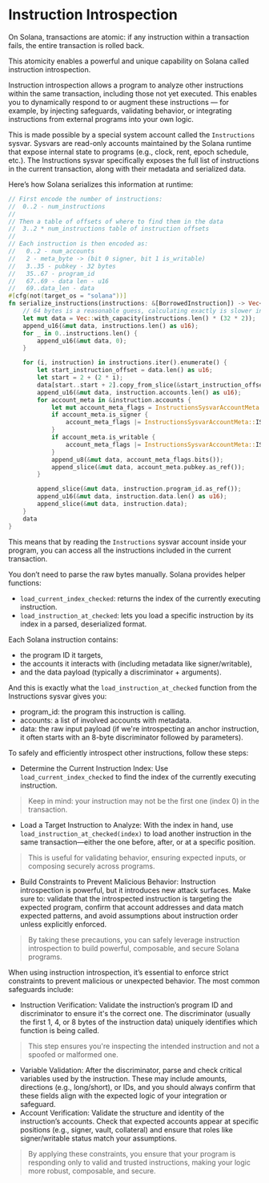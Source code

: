 
# Instruction Introspection

On Solana, transactions are atomic: if any instruction within a transaction fails, the entire transaction is rolled back. 

This atomicity enables a powerful and unique capability on Solana called instruction introspection.

Instruction introspection allows a program to analyze other instructions within the same transaction, including
those not yet executed. This enables you to dynamically respond to or augment these instructions — for example, by
injecting safeguards, validating behavior, or integrating instructions from external programs into your own logic.

This is made possible by a special system account called the `Instructions` sysvar. Sysvars are read-only accounts
maintained by the Solana runtime that expose internal state to programs (e.g., clock, rent, epoch schedule, etc.). The Instructions sysvar specifically exposes the full list of instructions in the current transaction, along with their metadata and serialized data.

Here’s how Solana serializes this information at runtime:

```rust
// First encode the number of instructions:
//  0..2 - num_instructions
//
// Then a table of offsets of where to find them in the data
//  3..2 * num_instructions table of instruction offsets
//
// Each instruction is then encoded as:
//   0..2 - num_accounts
//   2 - meta_byte -> (bit 0 signer, bit 1 is_writable)
//   3..35 - pubkey - 32 bytes
//   35..67 - program_id
//   67..69 - data len - u16
//   69..data_len - data
#[cfg(not(target_os = "solana"))]
fn serialize_instructions(instructions: &[BorrowedInstruction]) -> Vec<u8> {
    // 64 bytes is a reasonable guess, calculating exactly is slower in benchmarks
    let mut data = Vec::with_capacity(instructions.len() * (32 * 2));
    append_u16(&mut data, instructions.len() as u16);
    for _ in 0..instructions.len() {
        append_u16(&mut data, 0);
    }

    for (i, instruction) in instructions.iter().enumerate() {
        let start_instruction_offset = data.len() as u16;
        let start = 2 + (2 * i);
        data[start..start + 2].copy_from_slice(&start_instruction_offset.to_le_bytes());
        append_u16(&mut data, instruction.accounts.len() as u16);
        for account_meta in &instruction.accounts {
            let mut account_meta_flags = InstructionsSysvarAccountMeta::empty();
            if account_meta.is_signer {
                account_meta_flags |= InstructionsSysvarAccountMeta::IS_SIGNER;
            }
            if account_meta.is_writable {
                account_meta_flags |= InstructionsSysvarAccountMeta::IS_WRITABLE;
            }
            append_u8(&mut data, account_meta_flags.bits());
            append_slice(&mut data, account_meta.pubkey.as_ref());
        }

        append_slice(&mut data, instruction.program_id.as_ref());
        append_u16(&mut data, instruction.data.len() as u16);
        append_slice(&mut data, instruction.data);
    }
    data
}
```

This means that by reading the `Instructions` sysvar account inside your program, you can access all the instructions included in the current transaction.

You don’t need to parse the raw bytes manually. Solana provides helper functions:
- `load_current_index_checked`: returns the index of the currently executing instruction.
- `load_instruction_at_checked`: lets you load a specific instruction by its index in a parsed, deserialized format.

<ArticleSection name="How does it work?" id="how-does-it-work" level="h2" />

Each Solana instruction contains:
- the program ID it targets,
- the accounts it interacts with (including metadata like signer/writable),
- and the data payload (typically a discriminator + arguments).

And this is exactly what the `load_instruction_at_checked` function from the Instructions sysvar gives you:
- program_id: the program this instruction is calling.
- accounts: a list of involved accounts with metadata.
- data: the raw input payload (if we're introspecting an anchor instruction, it often starts with an 8-byte discriminator followed by parameters).

To safely and efficiently introspect other instructions, follow these steps:
- Determine the Current Instruction Index: Use `load_current_index_checked` to find the index of the currently executing instruction.
> Keep in mind: your instruction may not be the first one (index 0) in the transaction.

- Load a Target Instruction to Analyze: With the index in hand, use `load_instruction_at_checked(index)` to load another instruction in the same transaction—either the one before, after, or at a specific position.
> This is useful for validating behavior, ensuring expected inputs, or composing securely across programs.

- Build Constraints to Prevent Malicious Behavior: Instruction introspection is powerful, but it introduces new attack surfaces. Make sure to: validate that the introspected instruction is targeting the expected program, confirm that account addresses and data match expected patterns, and avoid assumptions about instruction order unless explicitly enforced.
> By taking these precautions, you can safely leverage instruction introspection to build powerful, composable, and secure Solana programs.

<ArticleSection name="Common Constraints for Introspection" id="common-constraints-for-introspection" level="h2" />

When using instruction introspection, it’s essential to enforce strict constraints to prevent malicious or unexpected behavior. The most common safeguards include:
- Instruction Verification: Validate the instruction’s program ID and discriminator to ensure it's the correct one. The discriminator (usually the first 1, 4, or 8 bytes of the instruction data) uniquely identifies which function is being called.
> This step ensures you're inspecting the intended instruction and not a spoofed or malformed one.

- Variable Validation: After the discriminator, parse and check critical variables used by the instruction. These may include amounts, directions (e.g., long/short), or IDs, and you should always confirm that these fields align with the expected logic of your integration or safeguard.
- Account Verification: Validate the structure and identity of the instruction’s accounts. Check that expected accounts appear at specific positions (e.g., signer, vault, collateral) and ensure that roles like signer/writable status match your assumptions.
> By applying these constraints, you ensure that your program is responding only to valid and trusted instructions, making your logic more robust, composable, and secure.
